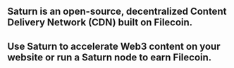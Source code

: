 
## Saturn is an open-source, decentralized Content Delivery Network (CDN) built on Filecoin.  

## Use Saturn to accelerate Web3 content on your website or run a Saturn node to earn Filecoin.
